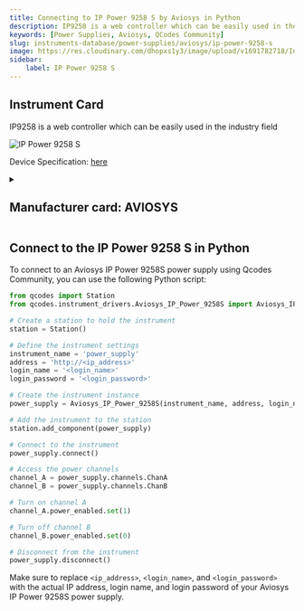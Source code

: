 ```yaml
---
title: Connecting to IP Power 9258 S by Aviosys in Python
description: IP9258 is a web controller which can be easily used in the industry field
keywords: [Power Supplies, Aviosys, QCodes Community] 
slug: instruments-database/power-supplies/aviosys/ip-power-9258-s 
image: https://res.cloudinary.com/dhopxs1y3/image/upload/v1691782718/Instruments/Power%20Supplies/IP-Power-9258-S/IP-Power-9258-S.png
sidebar:
    label: IP Power 9258 S 
---
```



## Instrument Card

IP9258 is a web controller which can be easily used in the industry field


![IP Power 9258 S](https://res.cloudinary.com/dhopxs1y3/image/upload/v1691782718/Instruments/Power%20Supplies/IP-Power-9258-S/IP-Power-9258-S.png)

Device Specification: [here](https://www.aviosys.com/products/downloads/manuals/power/9258S-T-SP-TP_manual.pdf)

<details style={{ marginTop: "15px"}}>
<summary><h2 style={{display:'inline'}}>Manufacturer card: AVIOSYS</h2></summary>

![AVIOSYS](https://res.cloudinary.com/dhopxs1y3/image/upload/v1692126000/Instruments/Vendor%20Logos/Aviosys.png)

**Aviosys** IP POWER is a remote power management device that allows you to control power on/off and monitor power status of connected devices

- Headquarters: Taiwan
- Yearly Revenue (millions, USD): 5
- Vendor Website: [here](https://www.aviosys.com/)

</details>


<FeaturedInstrumentVideo category="POWER_SUPPLIES" />

## Connect to the IP Power 9258 S in Python





<Tabs>

<SectionsCard category="POWER_SUPPLIES" manufacturer="Aviosys"></SectionsCard>

<TabItem value="QCodes Community" label="QCodes Community">

To connect to an Aviosys IP Power 9258S power supply using Qcodes Community, you can use the following Python script:

```python
from qcodes import Station
from qcodes.instrument_drivers.Aviosys_IP_Power_9258S import Aviosys_IP_Power_9258S

# Create a station to hold the instrument
station = Station()

# Define the instrument settings
instrument_name = 'power_supply'
address = 'http://<ip_address>'
login_name = '<login_name>'
login_password = '<login_password>'

# Create the instrument instance
power_supply = Aviosys_IP_Power_9258S(instrument_name, address, login_name, login_password)

# Add the instrument to the station
station.add_component(power_supply)

# Connect to the instrument
power_supply.connect()

# Access the power channels
channel_A = power_supply.channels.ChanA
channel_B = power_supply.channels.ChanB

# Turn on channel A
channel_A.power_enabled.set(1)

# Turn off channel B
channel_B.power_enabled.set(0)

# Disconnect from the instrument
power_supply.disconnect()
```

Make sure to replace `<ip_address>`, `<login_name>`, and `<login_password>` with the actual IP address, login name, and login password of your Aviosys IP Power 9258S power supply.

</TabItem>
</Tabs>